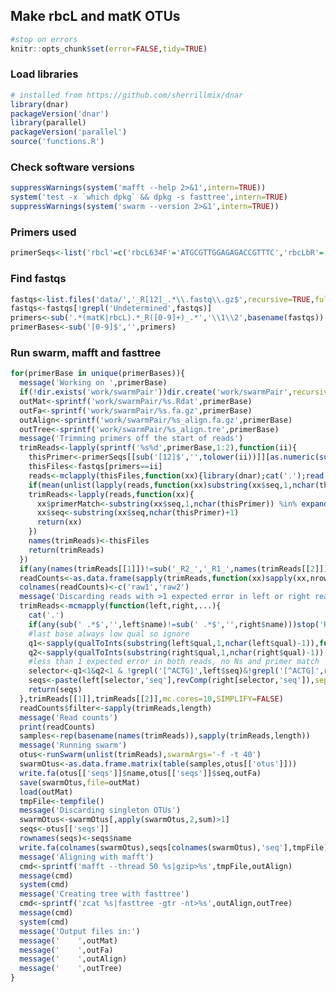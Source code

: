 ## Make rbcL and matK OTUs

```r
#stop on errors
knitr::opts_chunk$set(error=FALSE,tidy=TRUE)
```

### Load libraries
```r
# installed from https://github.com/sherrillmix/dnar 
library(dnar)
packageVersion('dnar')
library(parallel)
packageVersion('parallel')
source('functions.R')
```
### Check software versions
```r
suppressWarnings(system('mafft --help 2>&1',intern=TRUE))
system('test -x `which dpkg` && dpkg -s fasttree',intern=TRUE)
suppressWarnings(system('swarm --version 2>&1',intern=TRUE))
```

### Primers used
```r
primerSeqs<-list('rbcl'=c('rbcL634F'='ATGCGTTGGAGAGACCGTTTC','rbcLbR'='TCGGTYAGAGCRGGCATRTGCCA'),'matk'=c('matK472F'='CCCRTYCATCTGGAAATCTTGGTTC','matK1248R'='GCTRTRATAATGAGAAAGATTTCTGC'))
```

### Find fastqs
```r
fastqs<-list.files('data/','_R[12]_.*\\.fastq\\.gz$',recursive=TRUE,full.names=TRUE)
fastqs<-fastqs[!grepl('Undetermined',fastqs)]
primers<-sub('.*(matK|rbcL).*_R([0-9]+)_.*','\\1\\2',basename(fastqs))
primerBases<-sub('[0-9]$','',primers)
```


### Run swarm, mafft and fasttree
```r
for(primerBase in unique(primerBases)){
  message('Working on ',primerBase)
  if(!dir.exists('work/swarmPair'))dir.create('work/swarmPair',recursive=TRUE)
  outMat<-sprintf('work/swarmPair/%s.Rdat',primerBase)
  outFa<-sprintf('work/swarmPair/%s.fa.gz',primerBase)
  outAlign<-sprintf('work/swarmPair/%s_align.fa.gz',primerBase)
  outTree<-sprintf('work/swarmPair/%s_align.tre',primerBase)
  message('Trimming primers off the start of reads')
  trimReads<-lapply(sprintf('%s%d',primerBase,1:2),function(ii){
    thisPrimer<-primerSeqs[[sub('[12]$','',tolower(ii))]][as.numeric(substring(ii,nchar(ii)))]
    thisFiles<-fastqs[primers==ii]
    reads<-mclapply(thisFiles,function(xx){library(dnar);cat('.');read.fastq(xx)},mc.cores=20,mc.preschedule=FALSE)
    if(mean(unlist(lapply(reads,function(xx)substring(xx$seq,1,nchar(thisPrimer))))%in% expandAmbiguous(thisPrimer)[[1]])<.75)stop(simpleError('Expected primer does not match read start'))
    trimReads<-lapply(reads,function(xx){
      xx$primerMatch<-substring(xx$seq,1,nchar(thisPrimer)) %in% expandAmbiguous(thisPrimer)
      xx$seq<-substring(xx$seq,nchar(thisPrimer)+1)
      return(xx)
    })
    names(trimReads)<-thisFiles
    return(trimReads)
  })
  if(any(names(trimReads[[1]])!=sub('_R2_','_R1_',names(trimReads[[2]]))))stop('Read 1 vs reads 2 file name mismatch')
  readCounts<-as.data.frame(sapply(trimReads,function(xx)sapply(xx,nrow)))
  colnames(readCounts)<-c('raw1','raw2')
  message('Discarding reads with >1 expected error in left or right read and concatenating left-right')
  trimReads<-mcmapply(function(left,right,...){
    cat('.')
    if(any(sub(' .*$','',left$name)!=sub(' .*$','',right$name)))stop('Read 1 vs read 2 name mismatch')
    #last base always low qual so ignore
    q1<-sapply(qualToInts(substring(left$qual,1,nchar(left$qual)-1)),function(xx)sum(10^(-xx/10)))
    q2<-sapply(qualToInts(substring(right$qual,1,nchar(right$qual)-1)),function(xx)sum(10^(-xx/10)))
    #less than 1 expected error in both reads, no Ns and primer match
    selector<-q1<1&q2<1 & !grepl('[^ACTG]',left$seq)&!grepl('[^ACTG]',right$seq) & left$primerMatch & right$primerMatch
    seqs<-paste(left[selector,'seq'],revComp(right[selector,'seq']),sep='')
    return(seqs)
  },trimReads[[1]],trimReads[[2]],mc.cores=10,SIMPLIFY=FALSE)
  readCounts$filter<-sapply(trimReads,length)
  message('Read counts')
  print(readCounts)
  samples<-rep(basename(names(trimReads)),sapply(trimReads,length))
  message('Running swarm')
  otus<-runSwarm(unlist(trimReads),swarmArgs='-f -t 40')
  swarmOtus<-as.data.frame.matrix(table(samples,otus[['otus']]))
  write.fa(otus[['seqs']]$name,otus[['seqs']]$seq,outFa)
  save(swarmOtus,file=outMat)
  load(outMat)
  tmpFile<-tempfile()
  message('Discarding singleton OTUs')
  swarmOtus<-swarmOtus[,apply(swarmOtus,2,sum)>1]
  seqs<-otus[['seqs']]
  rownames(seqs)<-seqs$name
  write.fa(colnames(swarmOtus),seqs[colnames(swarmOtus),'seq'],tmpFile)
  message('Aligning with mafft')
  cmd<-sprintf('mafft --thread 50 %s|gzip>%s',tmpFile,outAlign)
  message(cmd)
  system(cmd)
  message('Creating tree with fasttree')
  cmd<-sprintf('zcat %s|fasttree -gtr -nt>%s',outAlign,outTree)
  message(cmd)
  system(cmd)
  message('Output files in:')
  message('    ',outMat)
  message('    ',outFa)
  message('    ',outAlign)
  message('    ',outTree)
}
```

